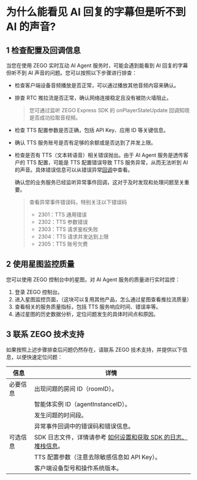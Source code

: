# 为什么能看见 AI 回复的字幕但是听不到 AI 的声音?

## 1 检查配置及回调信息

当您在使用 ZEGO 实时互动 AI Agent 服务时，可能会遇到能看到 AI 回复的字幕但听不到 AI 声音的问题。您可以按照以下步骤进行排查：

- 检查客户端设备音频播放是否正常，可以通过播放其他音频内容来确认。

- 排查 RTC 推拉流是否正常，确认网络连接稳定且没有被防火墙阻止。
   > 您可通过监听 ZEGO Express SDK 的 onPlayerStateUpdate 回调知晓是否成功拉取音视频。

- 检查 TTS 配置参数是否正确，包括 API Key、应用 ID 等关键信息。

- 确认 TTS 服务账号是否有足够的余额或是否达到了并发上限。

- 检查是否有 TTS（文本转语音）相关错误抛出。由于 AI Agent 服务是透传客户的 TTS 配置，可能是 TTS 配置错误导致 TTS 服务异常，从而无法听到 AI 的声音。具体错误信息可以从错误异常[回调](./../Callbacks/Receiving%20Callback.mdx)中查看。

   <Note title="注意">确认您的业务服务已经监听异常事件回调，这对于及时发现和处理问题至关重要。</Note>

   > 查看异常事件错误码，特别关注以下错误码
   > - 2301：TTS 通用错误
   > - 2302：TTS 参数错误
   > - 2303：TTS 请求鉴权失败
   > - 2304：TTS 请求并发达到上限
   > - 2305：TTS 账号欠费


## 2 使用星图监控质量

您可以使用 ZEGO 控制台中的星图，对 AI Agent 服务的质量进行实时监控：

1. 登录 ZEGO 控制台。
2. 进入星图监控页面，（这块可以复用其他产品，怎么通过星图查看推拉流质量）
3. 查看相关的服务质量指标，包括 TTS 服务响应时间、错误率等。
4. 通过星图的历史数据分析，定位问题发生的具体时间点和原因。

## 3 联系 ZEGO 技术支持

如果按照上述步骤排查后问题仍然存在，请联系 ZEGO 技术支持，并提供以下信息，以便快速定位问题：

| 信息 | 详情 |
| --- | --- |
| 必要信息 | 出现问题的房间 ID（roomID）。 |
| | 智能体实例 ID（agentInstanceID）。 |
| | 发生问题的时间段。 |
| | 异常事件回调中的错误码和错误信息。 |
| 可选信息 | SDK 日志文件，详情请参考 [如何设置和获取 SDK 的日志、堆栈信息](https://doc-zh.zego.im/faq/express%5FsdkLog)。 |
| | TTS 配置参数（注意去除敏感信息如 API Key）。 |
| | 客户端设备型号和操作系统版本。 |